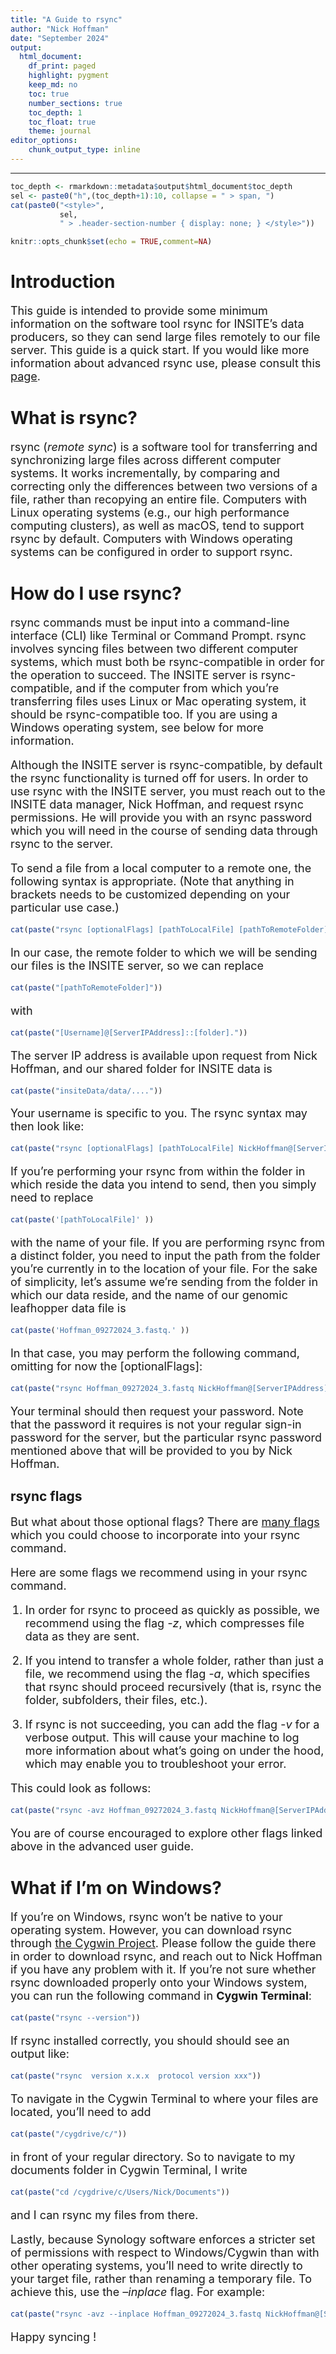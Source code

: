 ```yaml
---
title: "A Guide to rsync"
author: "Nick Hoffman"
date: "September 2024"
output:
  html_document:
    df_print: paged
    highlight: pygment
    keep_md: no
    toc: true
    number_sections: true
    toc_depth: 1
    toc_float: true
    theme: journal
editor_options:
    chunk_output_type: inline
---
```


<style type="text/css">
h2, h3, h4, h5, h6 {
  counter-reset: section;
}
p {
  font-size:18px;
}

ul {
  font-size:18px;
}

li {
  font-size:18px;
}
table {
   padding: 0;border-collapse: collapse;
   layout: fixed;
   width: 90%; }
table tr {
   border-top: 1px solid #cccccc;
   background-color: white;
   margin: 0;
   padding: 0; }
table tr:nth-child(2n) {
   background-color: #f8f8f8; }
table tr th {
   font-weight: bold;
   border: 1px solid #cccccc;
   margin: 0;
   padding: 6px 13px; }
table tr td {
   border: 1px solid #cccccc;
   margin: 0;
   padding: 6px 13px; }
table tr th :first-child, table tr td :first-child {
   margin-top: 0; }
table tr th :last-child, table tr td :last-child {
   margin-bottom: 0; }
.html-widget {
    margin: auto;
}
</style>

---

```r
toc_depth <- rmarkdown::metadata$output$html_document$toc_depth
sel <- paste0("h",(toc_depth+1):10, collapse = " > span, ")
cat(paste0("<style>",
           sel, 
           " > .header-section-number { display: none; } </style>"))
```

```r
knitr::opts_chunk$set(echo = TRUE,comment=NA)
```


# Introduction

This guide is intended to provide some minimum information on the software tool rsync for INSITE's data producers, so they can send large files remotely to our file server. This guide is a quick start. If you would like more information about advanced rsync use, please consult this <a href="https://vamsipenmetsa.medium.com/efficient-syncing-with-rsync-command-2b5a9dd9e13c" target="_blank">page</a>.

# What is rsync?

rsync (<i>remote sync</i>) is a software tool for transferring and synchronizing large files across different computer systems. It works incrementally, by comparing and correcting only the differences between two versions of a file, rather than recopying an entire file. Computers with Linux operating systems (e.g., our high performance computing clusters), as well as macOS, tend to support rsync by default. Computers with Windows operating systems can be configured in order to support rsync.

# How do I use rsync?

rsync commands must be input into a command-line interface (CLI) like Terminal or Command Prompt. rsync involves syncing files between two different computer systems, which must both be rsync-compatible in order for the operation to succeed. The INSITE server is rsync-compatible, and if the computer from which you're transferring files uses Linux or Mac operating system, it should be rsync-compatible too. If you are using a Windows operating system, see below for more information.  

Although the INSITE server is rsync-compatible, by default the rsync functionality is turned off for users. In order to use rsync with the INSITE server, you must reach out to the INSITE data manager, Nick Hoffman, and request rsync permissions. He will provide you with an rsync password which you will need in the course of sending data through rsync to the server.  

To send a file from a local computer to a remote one, the following syntax is appropriate. (Note that anything in brackets needs to be customized depending on your particular use case.)

```r
cat(paste("rsync [optionalFlags] [pathToLocalFile] [pathToRemoteFolder]"))
```

In our case, the remote folder to which we will be sending our files is the INSITE server, so we can replace 

```r
cat(paste("[pathToRemoteFolder]"))
```

with 

```r
cat(paste("[Username]@[ServerIPAddress]::[folder]."))
```

The server IP address is available upon request from Nick Hoffman, and our shared folder for INSITE data is  


```r
cat(paste("insiteData/data/...."))
```


Your username is specific to you. The rsync syntax may then look like:

```r
cat(paste("rsync [optionalFlags] [pathToLocalFile] NickHoffman@[ServerIPAddress]::insiteData/data/leafhopper/theme2/genome/exp5/"))

```

If you're performing your rsync from within the folder in which reside the data you intend to send, then you simply need to replace

```r

cat(paste('[pathToLocalFile]' ))
```

with the name of your file. If you are performing rsync from a distinct folder, you need to input the path from the folder you're currently in to the location of your file. For the sake of simplicity, let's assume we're sending from the folder in which our data reside, and the name of our genomic leafhopper data file is 

```r

cat(paste('Hoffman_09272024_3.fastq.' ))
```

In that case, you may perform the following command, omitting for now the [optionalFlags]: 

```r
cat(paste("rsync Hoffman_09272024_3.fastq NickHoffman@[ServerIPAddress]::insiteData/data/leafhopper/theme2/genome/exp5/"))
```

Your terminal should then request your password. Note that the password it requires is not your regular sign-in password for the server, but the particular rsync password mentioned above that will be provided to you by Nick Hoffman.

## rsync flags

But what about those optional flags? There are <a href="https://ss64.com/bash/rsync_options.html" target="_blank">many flags</a> which you could choose to incorporate into your rsync command.

Here are some flags we recommend using in your rsync command.

1. In order for rsync to proceed as quickly as possible, we recommend using the flag *-z*, which compresses file data as they are sent.

2. If you intend to transfer a whole folder, rather than just a file, we recommend using the flag *-a*, which specifies that rsync should proceed recursively (that is, rsync the folder, subfolders, their files, etc.).

3. If rsync is not succeeding, you can add the flag *-v* for a verbose output. This will cause your machine to log more information about what's going on under the hood, which may enable you to troubleshoot your error.

This could look as follows:

```r
cat(paste("rsync -avz Hoffman_09272024_3.fastq NickHoffman@[ServerIPAddress]::insiteData/data/leafhopper/theme2/genome/exp5/"))
```

You are of course encouraged to explore other flags linked above in the advanced user guide.

# What if I'm on Windows?

If you're on Windows, rsync won't be native to your operating system. However, you can download rsync through <a href="https://www.cygwin.com/install.html" target="_blank">the Cygwin Project</a>. Please follow the guide there in order to download rsync, and reach out to Nick Hoffman if you have any problem with it. If you're not sure whether rsync downloaded properly onto your Windows system, you can run the following command in <b>Cygwin Terminal</b>:

```r
cat(paste("rsync --version"))
```

If rsync installed correctly, you should should see an output like:


```r
cat(paste("rsync  version x.x.x  protocol version xxx"))
```


To navigate in the Cygwin Terminal to where your files are located, you'll need to add

``` r

cat(paste("/cygdrive/c/"))
```

in front of your regular directory. So to navigate to my documents folder in Cygwin Terminal, I write

``` r

cat(paste("cd /cygdrive/c/Users/Nick/Documents"))
```


and I can rsync my files from there.  
    
Lastly, because Synology software enforces a stricter set of permissions with respect to Windows/Cygwin than with other operating systems, you'll need to write directly to your target file, rather than renaming a temporary file. To achieve this, use the *--inplace* flag. For example:


```r
cat(paste("rsync -avz --inplace Hoffman_09272024_3.fastq NickHoffman@[ServerIPAddress]::insiteData/data/leafhopper/theme2/genome/exp5/"))
```

Happy syncing !

